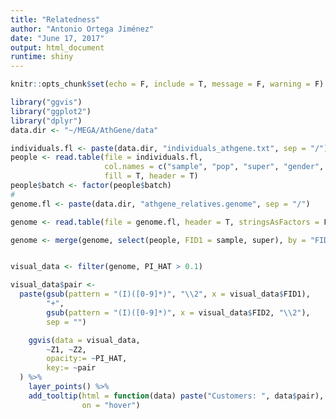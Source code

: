 ```yaml
---
title: "Relatedness"
author: "Antonio Ortega Jiménez"
date: "June 17, 2017"
output: html_document
runtime: shiny
---
```

  
```r
knitr::opts_chunk$set(echo = F, include = T, message = F, warning = F)
```

```r
library("ggvis")
library("ggplot2")
library("dplyr")
data.dir <- "~/MEGA/AthGene/data"

individuals.fl <- paste(data.dir, "individuals_athgene.txt", sep = "/")
people <- read.table(file = individuals.fl,
                     col.names = c("sample", "pop", "super", "gender", "batch"),
                     fill = T, header = T)
people$batch <- factor(people$batch)
#
genome.fl <- paste(data.dir, "athgene_relatives.genome", sep = "/")

genome <- read.table(file = genome.fl, header = T, stringsAsFactors = F)

genome <- merge(genome, select(people, FID1 = sample, super), by = "FID1")


visual_data <- filter(genome, PI_HAT > 0.1)

visual_data$pair <- 
  paste(gsub(pattern = "(I)([0-9]*)", "\\2", x = visual_data$FID1),
        "+",
        gsub(pattern = "(I)([0-9]*)", x = visual_data$FID2, "\\2"),
        sep = "")

    ggvis(data = visual_data, 
        ~Z1, ~Z2,
        opacity:= ~PI_HAT,
        key:= ~pair
  ) %>%
    layer_points() %>%
    add_tooltip(html = function(data) paste("Customers: ", data$pair),
                on = "hover")
```

